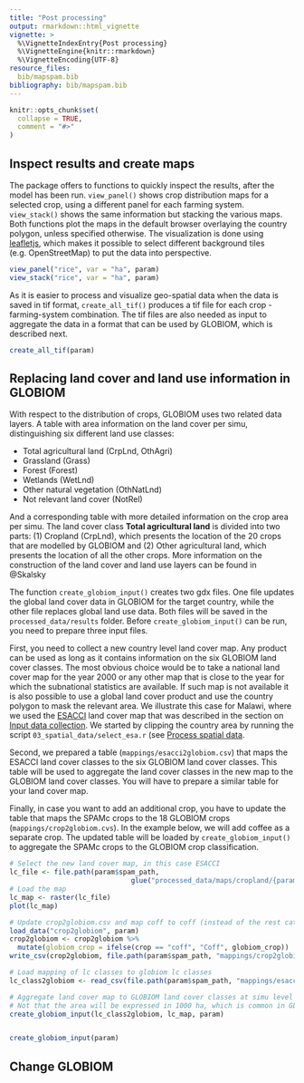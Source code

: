 ```yaml
---
title: "Post processing"
output: rmarkdown::html_vignette
vignette: >
  %\VignetteIndexEntry{Post processing}
  %\VignetteEngine{knitr::rmarkdown}
  %\VignetteEncoding{UTF-8}
resource_files:
  bib/mapspam.bib
bibliography: bib/mapspam.bib
---
```


```r
knitr::opts_chunk$set(
  collapse = TRUE,
  comment = "#>"
)
```


## Inspect results and create maps 

The package offers to functions to quickly inspect the results, after the model has been run. `view_panel()` shows crop distribution maps for a selected crop, using a different panel for each farming system. `view_stack()` shows the same information but stacking the various maps. Both functions plot the maps in the default browser overlaying the country polygon, unless specified otherwise. The visualization is done using [leafletjs](https://leafletjs.com/), which makes it possible to select different background tiles (e.g. OpenStreetMap) to put the data into perspective. 

```r
view_panel("rice", var = "ha", param)
view_stack("rice", var = "ha", param)
```

As it is easier to process and visualize geo-spatial data when the data is saved in tif format, `create_all_tif()` produces a tif file for each crop - farming-system combination. The tif files are also needed as input to aggregate the data in a format that can be used by GLOBIOM, which is described next.

```r
create_all_tif(param)
```


## Replacing land cover and land use information in GLOBIOM

With respect to the distribution of crops, GLOBIOM uses two related data layers. A table with area information on the land cover per simu, distinguishing six different land use classes:

- Total agricultural land (CrpLnd, OthAgri)
- Grassland (Grass)
- Forest (Forest)
- Wetlands (WetLnd)
- Other natural vegetation (OthNatLnd)
- Not relevant land cover (NotRel)

And a corresponding table with more detailed information on the crop area per simu. The land cover class **Total agricultural land** is divided into two parts: (1) Cropland (CrpLnd), which presents the location of the 20 crops that are modelled by GLOBIOM and (2) Other agricultural land, which presents the location of all the other crops. More information on the construction of the land cover and land use layers can be found in @Skalsky

The function `create_globiom_input()` creates two gdx files. One file updates the global land cover data in GLOBIOM for the target country, while the other file replaces global land use data. Both files will be saved in the `processed_data/results` folder. Before `create_globiom_input()` can be run, you need to prepare three input files.

First, you need to collect a new country level land cover map. Any product can be used as long as it contains information on the six GLOBIOM land cover classes. The most obvious choice would be to take a national land cover map for the year 2000 or any other map that is close to the year for which the subnational statistics are available. If such map is not available it is also possible to use a global land cover product and use the country polygon to mask the relevant area. We illustrate this case for Malawi, where we used the [ESACCI](https://www.esa-landcover-cci.org/2010) land cover map that was described in the section on [Input data collection](input_data_collection.html). We started by clipping the country area by running the script `03_spatial_data/select_esa.r` (see [Process spatial data](process_spatial_data.html). 

Second, we prepared a table (`mappings/esacci2globiom.csv`) that maps the ESACCI land cover classes to the six GLOBIOM land cover classes. This table will be used to aggregate the land cover classes in the new map to the GLOBIOM land cover classes. You will have to prepare a similar table for your land cover map. 

Finally, in case you want to add an additional crop, you have to update the table that maps the SPAMc crops to the 18 GLOBIOM crops (`mappings/crop2globiom.cvs`). In the example below, we will add coffee as a separate crop. The updated table will be loaded by `create_globiom_input()` to aggregate the SPAMc crops to the GLOBIOM crop classification.


```r
# Select the new land cover map, in this case ESACCI
lc_file <- file.path(param$spam_path,
                              glue("processed_data/maps/cropland/{param$res}/esa_raw_{param$year}_{param$iso3c}.tif"))
# Load the map
lc_map <- raster(lc_file)
plot(lc_map)

# Update crop2globiom.csv and map coff to coff (instead of the rest category) and overwrite
load_data("crop2globiom", param)
crop2globiom <- crop2globiom %>%
  mutate(globiom_crop = ifelse(crop == "coff", "Coff", globiom_crop))
write_csv(crop2globiom, file.path(param$spam_path, "mappings/crop2globiom.csv"))

# Load mapping of lc classes to globiom lc classes
lc_class2globiom <- read_csv(file.path(param$spam_path, "mappings/esacci2globiom.csv"))

# Aggregate land cover map to GLOBIOM land cover classes at simu level
# Not that the area will be expressed in 1000 ha, which is common in GLOBIOM!
create_globiom_input(lc_class2globiom, lc_map, param)


create_globiom_input(param)
```

## Change GLOBIOM
